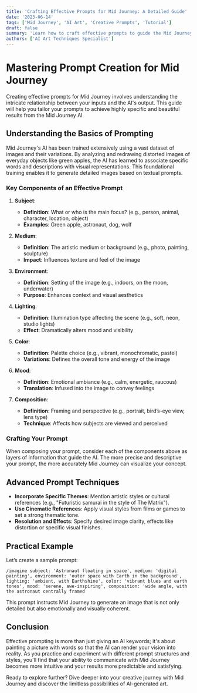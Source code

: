```yaml
---
title: 'Crafting Effective Prompts for Mid Journey: A Detailed Guide'
date: '2023-06-14'
tags: ['Mid Journey', 'AI Art', 'Creative Prompts', 'Tutorial']
draft: false
summary: 'Learn how to craft effective prompts to guide the Mid Journey AI in producing detailed and contextually accurate imagery. This guide delves into the nuances of subject, medium, environment, lighting, color, mood, and composition to enhance your creative outputs.'
authors: ['AI Art Techniques Specialist']
---
```


# Mastering Prompt Creation for Mid Journey

Creating effective prompts for Mid Journey involves understanding the intricate relationship between your inputs and the AI's output. This guide will help you tailor your prompts to achieve highly specific and beautiful results from the Mid Journey AI.

## Understanding the Basics of Prompting

Mid Journey's AI has been trained extensively using a vast dataset of images and their variations. By analyzing and redrawing distorted images of everyday objects like green apples, the AI has learned to associate specific words and descriptions with visual representations. This foundational training enables it to generate detailed images based on textual prompts.

### Key Components of an Effective Prompt

1. **Subject**:
   - **Definition**: What or who is the main focus? (e.g., person, animal, character, location, object)
   - **Examples**: Green apple, astronaut, dog, wolf

2. **Medium**:
   - **Definition**: The artistic medium or background (e.g., photo, painting, sculpture)
   - **Impact**: Influences texture and feel of the image

3. **Environment**:
   - **Definition**: Setting of the image (e.g., indoors, on the moon, underwater)
   - **Purpose**: Enhances context and visual aesthetics

4. **Lighting**:
   - **Definition**: Illumination type affecting the scene (e.g., soft, neon, studio lights)
   - **Effect**: Dramatically alters mood and visibility

5. **Color**:
   - **Definition**: Palette choice (e.g., vibrant, monochromatic, pastel)
   - **Variations**: Defines the overall tone and energy of the image

6. **Mood**:
   - **Definition**: Emotional ambiance (e.g., calm, energetic, raucous)
   - **Translation**: Infused into the image to convey feelings

7. **Composition**:
   - **Definition**: Framing and perspective (e.g., portrait, bird’s-eye view, lens type)
   - **Technique**: Affects how subjects are viewed and perceived

### Crafting Your Prompt

When composing your prompt, consider each of the components above as layers of information that guide the AI. The more precise and descriptive your prompt, the more accurately Mid Journey can visualize your concept.

## Advanced Prompt Techniques

- **Incorporate Specific Themes**: Mention artistic styles or cultural references (e.g., "Futuristic samurai in the style of The Matrix").
- **Use Cinematic References**: Apply visual styles from films or games to set a strong thematic tone.
- **Resolution and Effects**: Specify desired image clarity, effects like distortion or specific visual finishes.

## Practical Example

Let’s create a sample prompt:

`/imagine subject: 'Astronaut floating in space', medium: 'digital painting', environment: 'outer space with Earth in the background', lighting: 'ambient, with Earthshine', color: 'vibrant blues and earth tones', mood: 'serene, awe-inspiring', composition: 'wide angle, with the astronaut centrally framed`

This prompt instructs Mid Journey to generate an image that is not only detailed but also emotionally and visually coherent.

## Conclusion

Effective prompting is more than just giving an AI keywords; it's about painting a picture with words so that the AI can render your vision into reality. As you practice and experiment with different prompt structures and styles, you'll find that your ability to communicate with Mid Journey becomes more intuitive and your results more predictable and satisfying.

Ready to explore further? Dive deeper into your creative journey with Mid Journey and discover the limitless possibilities of AI-generated art.

